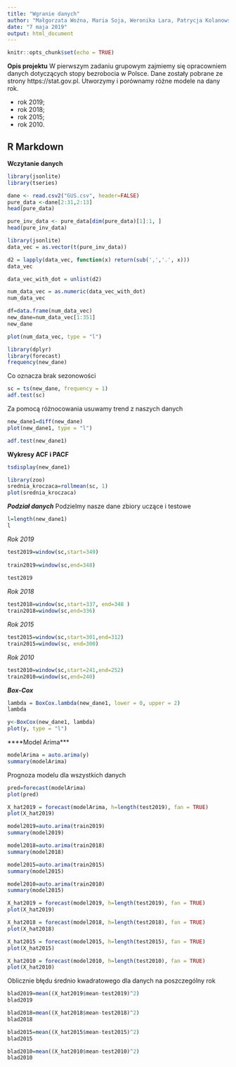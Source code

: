 ```yaml
---
title: "Wgranie danych"
author: "Małgorzata Woźna, Maria Soja, Weronika Lara, Patrycja Kolanowska"
date: "7 maja 2019"
output: html_document
---
```


```r
knitr::opts_chunk$set(echo = TRUE)
```
**Opis projektu**
W pierwszym zadaniu grupowym zajmiemy się opracowniem danych dotyczących stopy bezrobocia w Polsce. Dane zostały pobrane ze strony https://stat.gov.pl. Utworzymy i porównamy różne modele na dany rok.

- rok 2019;
- rok 2018;
- rok 2015;
- rok 2010.


## R Markdown
**Wczytanie danych**

```r
library(jsonlite)
library(tseries)

dane <- read.csv2("GUS.csv", header=FALSE)
pure_data <-dane[2:31,2:13]
head(pure_data)
```

```r
pure_inv_data <- pure_data[dim(pure_data)[1]:1, ]
head(pure_inv_data)
```



```r
library(jsonlite)
data_vec = as.vector(t(pure_inv_data))
```

```r
d2 = lapply(data_vec, function(x) return(sub(',','.', x)))
data_vec
```
```r
data_vec_with_dot = unlist(d2)
```


```r
num_data_vec = as.numeric(data_vec_with_dot)
num_data_vec
```
```r
df=data.frame(num_data_vec)
new_dane=num_data_vec[1:351]
new_dane
```


```r
plot(num_data_vec, type = "l")
```
```r
library(dplyr)
library(forecast)
frequency(new_dane)
```
Co oznacza brak sezonowości

```r
sc = ts(new_dane, frequency = 1)
adf.test(sc)
```
Za pomocą różnocowania usuwamy trend z naszych danych

```r
new_dane1=diff(new_dane)
plot(new_dane1, type = "l")

```
```r
adf.test(new_dane1)
```


**Wykresy ACF i PACF**


```r
tsdisplay(new_dane1)
```

```r
library(zoo)
srednia_kroczaca=rollmean(sc, 1)
plot(srednia_kroczaca)
```




***Podział danych***
Podzielmy nasze dane zbiory uczące i testowe
```r
l=length(new_dane1)
l
```
*Rok 2019*
```r
test2019=window(sc,start=349)
  
train2019=window(sc,end=348)
  
test2019
```
*Rok 2018*
```r
test2018=window(sc,start=337, end=348 )
train2018=window(sc,end=336)
```
*Rok 2015*
```r
test2015=window(sc,start=301,end=312)
train2015=window(sc, end=300)
```
*Rok 2010*
```r
test2010=window(sc,start=241,end=252)
train2010=window(sc,end=240)
```
 
***Box-Cox***

```r

lambda = BoxCox.lambda(new_dane1, lower = 0, upper = 2)
lambda

```

```r
y<-BoxCox(new_dane1, lambda)
plot(y, type = "l")
```
****Model Arima***
```r
modelArima = auto.arima(y)
summary(modelArima)
```
Prognoza modelu dla wszystkich danych

```r
pred=forecast(modelArima)
plot(pred)
```

```r
X_hat2019 = forecast(modelArima, h=length(test2019), fan = TRUE)
plot(X_hat2019)
```

```r
model2019=auto.arima(train2019)
summary(model2019)
```

```r
model2018=auto.arima(train2018)
summary(model2018)
```

```r
model2015=auto.arima(train2015)
summary(model2015)
```

```r
model2010=auto.arima(train2010)
summary(model2015)
```

```r
X_hat2019 = forecast(model2019, h=length(test2019), fan = TRUE)
plot(X_hat2019)
```
```r
X_hat2018 = forecast(model2018, h=length(test2018), fan = TRUE)
plot(X_hat2018)
```
```r
X_hat2015 = forecast(model2015, h=length(test2015), fan = TRUE)
plot(X_hat2015)
```
```r
X_hat2010 = forecast(model2010, h=length(test2010), fan = TRUE)
plot(X_hat2010)
```

Oblicznie błędu średnio kwadratowego dla danych na poszczególny rok
```r
blad2019=mean((X_hat2019$mean-test2019)^2)
blad2019
```
```r
blad2018=mean((X_hat2018$mean-test2018)^2)
blad2018
```
```r
blad2015=mean((X_hat2015$mean-test2015)^2)
blad2015
```
```r
blad2010=mean((X_hat2010$mean-test2010)^2)
blad2010
```


